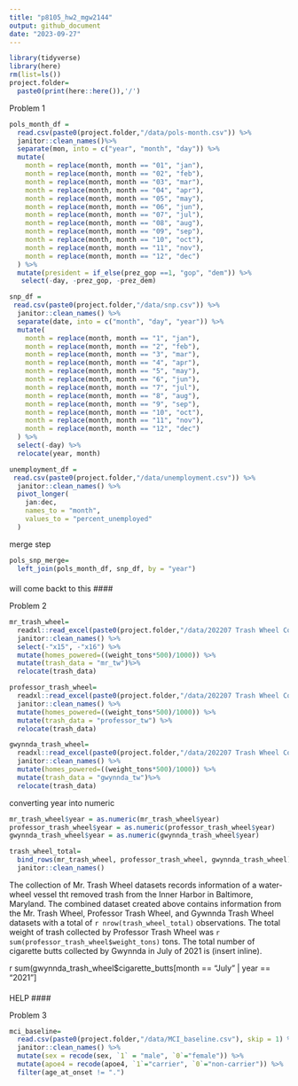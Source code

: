 ```yaml
---
title: "p8105_hw2_mgw2144"
output: github_document
date: "2023-09-27"
---
```


```r
library(tidyverse)
library(here)
rm(list=ls())
project.folder=
  paste0(print(here::here()),'/')
```

Problem 1

```r
pols_month_df =
  read.csv(paste0(project.folder,"/data/pols-month.csv")) %>% 
  janitor::clean_names()%>% 
  separate(mon, into = c("year", "month", "day")) %>% 
  mutate(
    month = replace(month, month == "01", "jan"),
    month = replace(month, month == "02", "feb"),
    month = replace(month, month == "03", "mar"),
    month = replace(month, month == "04", "apr"),
    month = replace(month, month == "05", "may"),
    month = replace(month, month == "06", "jun"),
    month = replace(month, month == "07", "jul"),
    month = replace(month, month == "08", "aug"),
    month = replace(month, month == "09", "sep"),
    month = replace(month, month == "10", "oct"),
    month = replace(month, month == "11", "nov"),
    month = replace(month, month == "12", "dec")
  ) %>% 
  mutate(president = if_else(prez_gop ==1, "gop", "dem")) %>% 
   select(-day, -prez_gop, -prez_dem)
```

```r
snp_df = 
 read.csv(paste0(project.folder,"/data/snp.csv")) %>% 
  janitor::clean_names() %>% 
  separate(date, into = c("month", "day", "year")) %>% 
  mutate(
    month = replace(month, month == "1", "jan"),
    month = replace(month, month == "2", "feb"),
    month = replace(month, month == "3", "mar"),
    month = replace(month, month == "4", "apr"),
    month = replace(month, month == "5", "may"),
    month = replace(month, month == "6", "jun"),
    month = replace(month, month == "7", "jul"),
    month = replace(month, month == "8", "aug"),
    month = replace(month, month == "9", "sep"),
    month = replace(month, month == "10", "oct"),
    month = replace(month, month == "11", "nov"),
    month = replace(month, month == "12", "dec")
  ) %>% 
  select(-day) %>% 
  relocate(year, month)
```
```r
unemployment_df = 
 read.csv(paste0(project.folder,"/data/unemployment.csv")) %>% 
  janitor::clean_names() %>% 
  pivot_longer(
    jan:dec,
    names_to = "month",
    values_to = "percent_unemployed"
  )
```

merge step 

```r
pols_snp_merge=
  left_join(pols_month_df, snp_df, by = "year")
```

#### 
will come backt to this
####

Problem 2 
```r
mr_trash_wheel=
  readxl::read_excel(paste0(project.folder,"/data/202207 Trash Wheel Collection Data.xlsx")) %>%
  janitor::clean_names() %>% 
  select(-"x15", -"x16") %>% 
  mutate(homes_powered=((weight_tons*500)/1000)) %>% 
  mutate(trash_data = "mr_tw")%>% 
  relocate(trash_data)
```

```r
professor_trash_wheel=
  readxl::read_excel(paste0(project.folder,"/data/202207 Trash Wheel Collection Data.xlsx"), sheet=2) %>% 
  janitor::clean_names() %>% 
  mutate(homes_powered=((weight_tons*500)/1000)) %>% 
  mutate(trash_data = "professor_tw") %>% 
  relocate(trash_data)
```

```r
gwynnda_trash_wheel=
  readxl::read_excel(paste0(project.folder,"/data/202207 Trash Wheel Collection Data.xlsx"), sheet=4) %>% 
  janitor::clean_names() %>% 
  mutate(homes_powered=((weight_tons*500)/1000)) %>% 
  mutate(trash_data = "gwynnda_tw")%>% 
  relocate(trash_data)
```

converting year into numeric

```r
mr_trash_wheel$year = as.numeric(mr_trash_wheel$year)
professor_trash_wheel$year = as.numeric(professor_trash_wheel$year)
gwynnda_trash_wheel$year = as.numeric(gwynnda_trash_wheel$year)
```

```r
trash_wheel_total=
  bind_rows(mr_trash_wheel, professor_trash_wheel, gwynnda_trash_wheel) %>% 
  janitor::clean_names()
```

The collection of Mr. Trash Wheel datasets records information of a water-wheel vessel tht removed trash from the Inner Harbor in Baltimore, Maryland. The combined dataset created above contains information from the Mr. Trash Wheel, Professor Trash Wheel, and Gywnnda Trash Wheel datasets with a total of `r nrow(trash_wheel_total)` observations. The total weight of trash collected by Professor Trash Wheel was `r sum(professor_trash_wheel$weight_tons)` tons. The total number of cigarette butts collected by Gwynnda in July of 2021 is (insert inline).

r sum(gwynnda_trash_wheel$cigarette_butts[month == "July" | year == "2021"]

#### 
HELP
#### 

Problem 3

```r
mci_baseline=
  read.csv(paste0(project.folder,"/data/MCI_baseline.csv"), skip = 1) %>% 
  janitor::clean_names() %>% 
  mutate(sex = recode(sex, `1` = "male", `0`="female")) %>% 
  mutate(apoe4 = recode(apoe4, `1`="carrier", `0`="non-carrier")) %>% 
  filter(age_at_onset != ".")
```

